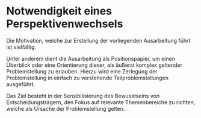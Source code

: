 # Notwendigkeit eines Perspektivenwechsels

Die Motivation, welche zur Erstellung der vorliegenden Ausarbeitung führt ist
vielfältig.

Unter anderem dient die Ausarbeitung als Positionspapier, um einen Überblick
oder eine Orientierung dieser, als äußerst komplex geltender Problemstellung zu
erlauben. Hierzu wird eine Zerlegung der Problemstellung in einfach zu
verstehende Teilproblemstellungen ausgeführt.

Das Ziel besteht in der Sensibilisierung des Bewusstseins von
Entscheidungsträgern, den Fokus auf relevante Themenbereiche zu richten, welche
als Ursache der Problemstellung gelten.
